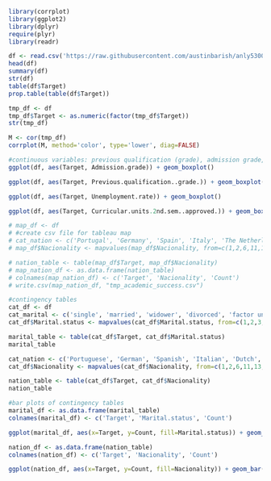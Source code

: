 ```r
library(corrplot)
library(ggplot2)
library(dplyr)
require(plyr)
library(readr)
```

```r
df <- read.csv('https://raw.githubusercontent.com/austinbarish/anly5300-project-group-7/main/data/academic-success.csv', sep=";")
head(df)
summary(df)
str(df)
table(df$Target)
prop.table(table(df$Target))
```

```r
tmp_df <- df
tmp_df$Target <- as.numeric(factor(tmp_df$Target))
str(tmp_df)
```

```r
M <- cor(tmp_df)
corrplot(M, method='color', type='lower', diag=FALSE)
```

```r
#continuous variables: previous qualification (grade), admission grade, GDP, inflation rate, unemployment rate
ggplot(df, aes(Target, Admission.grade)) + geom_boxplot()
```

```r
ggplot(df, aes(Target, Previous.qualification..grade.)) + geom_boxplot()
```

```r
ggplot(df, aes(Target, Unemployment.rate)) + geom_boxplot()
```

```r
ggplot(df, aes(Target, Curricular.units.2nd.sem..approved.)) + geom_boxplot()
```

```r
# map_df <- df
# #create csv file for tableau map
# cat_nation <- c('Portugal', 'Germany', 'Spain', 'Italy', 'The Netherlands', 'United Kingdom', 'Lithuania', 'Angola','Cape Verde', 'Guinea', 'Mozambique', 'São Tomé and Príncipe', 'Turkey', 'Brazil', 'Romania', 'Moldova', 'Mexico', 'Ukraine', 'Russia', 'Cuba', 'Colombia')
# map_df$Nacionality <- mapvalues(map_df$Nacionality, from=c(1,2,6,11,13,14,17,21,22,24,25,26,32,41,62,100,101,103,105,108,109), to=cat_nation)

# nation_table <- table(map_df$Target, map_df$Nacionality)
# map_nation_df <- as.data.frame(nation_table)
# colnames(map_nation_df) <- c('Target', 'Nacionality', 'Count')
# write.csv(map_nation_df, "tmp_academic_success.csv")
```

```r
#contingency tables
cat_df <- df
cat_marital <- c('single', 'married', 'widower', 'divorced', 'factor union', 'legally separated')
cat_df$Marital.status <- mapvalues(cat_df$Marital.status, from=c(1,2,3,4,5,6), to=cat_marital)

marital_table <- table(cat_df$Target, cat_df$Marital.status)
marital_table

cat_nation <- c('Portuguese', 'German', 'Spanish', 'Italian', 'Dutch', 'English', 'Lithuanian', 'Angolan','Cape Verdean', 'Guinean', 'Mozambican', 'Santomean','Turkish', 'Brazilian', 'Romanian', 'Moldova (Republic of)', 'Mexican', 'Ukrainian', 'Russian', 'Cuban', 'Colombian')
cat_df$Nacionality <- mapvalues(cat_df$Nacionality, from=c(1,2,6,11,13,14,17,21,22,24,25,26,32,41,62,100,101,103,105,108,109), to=cat_nation)

nation_table <- table(cat_df$Target, cat_df$Nacionality)
nation_table
```

```r
#bar plots of contingency tables
marital_df <- as.data.frame(marital_table)
colnames(marital_df) <- c('Target', 'Marital.status', 'Count')

ggplot(marital_df, aes(x=Target, y=Count, fill=Marital.status)) + geom_bar(position="dodge", stat="identity")
```

```r
nation_df <- as.data.frame(nation_table)
colnames(nation_df) <- c('Target', 'Nacionality', 'Count')

ggplot(nation_df, aes(x=Target, y=Count, fill=Nacionality)) + geom_bar(position="dodge", stat="identity")
```